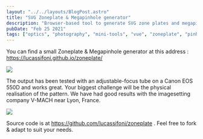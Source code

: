 ```yaml
---
layout: "../../layouts/BlogPost.astro"
title: "SVG Zoneplate & Megapinhole generator"
description: "Browser-based tool to generate SVG zone plates and megapinholes for experimental photography - tested with Canon EOS 550D and ready for imagesetting"
pubDate: "Feb 25 2021"
tags: ["optics", "photography", "mini-tools", "vue", "zoneplate", "pinhole"]
---
```


You can find a small Zoneplate & Megapinhole generator at this address : https://lucassifoni.github.io/zoneplate/

![](/pics/zoneplate/zp1.png)

The output has been tested with an adjustable-focus tube on a Canon EOS 550D and works great. Your biggest challenge will be the physical realisation of the pattern. We have had good results with the imagesetting company V-MACH near Lyon, France.

![](/pics/zoneplate/zp2.png)

Source code is at https://github.com/lucassifoni/zoneplate . Feel free to fork & adapt to suit your needs.
